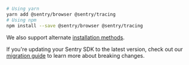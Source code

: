 ```bash {tabTitle: ESM}
# Using yarn
yarn add @sentry/browser @sentry/tracing
# Using npm
npm install --save @sentry/browser @sentry/tracing
```

<Note>

We also support alternate [installation methods](/platforms/javascript/install/).

</Note>

If you're updating your Sentry SDK to the latest version, check out our [migration guide](https://github.com/getsentry/sentry-javascript/blob/master/MIGRATION.md) to learn more about breaking changes.
